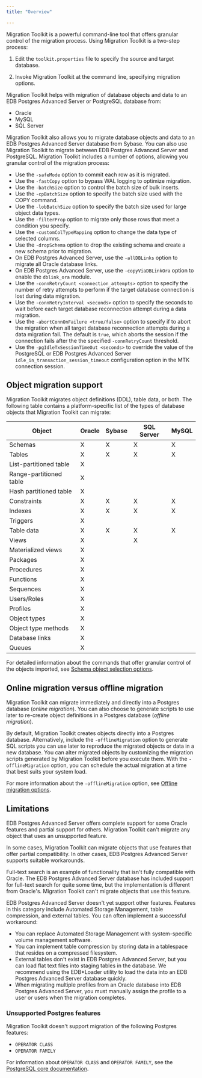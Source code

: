 ```yaml
---
title: "Overview"

---
```


<div id="functionality_overview" class="registered_link"></div>

Migration Toolkit is a powerful command-line tool that offers granular control of the migration process. Using Migration Toolkit is a two-step process:

1.  Edit the `toolkit.properties` file to specify the source and target database.

2.  Invoke Migration Toolkit at the command line, specifying migration options.

Migration Toolkit helps with migration of database objects and data to an EDB Postgres Advanced Server or PostgreSQL database from:

-   Oracle
-   MySQL
-   SQL Server

Migration Toolkit also allows you to migrate database objects and data to an EDB Postgres Advanced Server database from Sybase. You can also use Migration Toolkit to migrate between EDB Postgres Advanced Server and PostgreSQL. Migration Toolkit includes a number of options, allowing you granular control of the migration process:

-   Use the `-safeMode` option to commit each row as it is migrated.
-   Use the `-fastCopy` option to bypass WAL logging to optimize migration.
-   Use the `-batchSize` option to control the batch size of bulk inserts.
-   Use the `-cpBatchSize` option to specify the batch size used with the COPY command.
-   Use the `-lobBatchSize` option to specify the batch size used for large object data types.
-   Use the `-filterProp` option to migrate only those rows that meet a condition you specify.
-   Use the `-customColTypeMapping` option to change the data type of selected columns.
-   Use the `-dropSchema` option to drop the existing schema and create a new schema prior to migration.
-   On EDB Postgres Advanced Server, use the `-allDBLinks` option to migrate all Oracle database links.
-   On EDB Postgres Advanced Server, use the `-copyViaDBLinkOra` option to enable the `dblink_ora` module.
-   Use the `-connRetryCount <connection_attempts>` option to specify the number of retry attempts to perform if the target database connection is lost during data migration. 
-   Use the `-connRetryInterval <seconds>` option to specify the seconds to wait before each target database reconnection attempt during a data migration.
-   Use the `-abortConnOnFailure <true/false>` option to specify if to abort the migration when all target database reconnection attempts during a data migration fail.
    The default is `true`, which aborts the session if the connection fails after the the specified `-connRetryCount` threshold.
-   Use the `-pgIdleTxSessionTimeOut <seconds>` to override the value of the PostgreSQL or EDB Postgres Advanced Server `idle_in_transaction_session_timeout` configuration option in the MTK connection session.

## Object migration support

Migration Toolkit migrates object definitions (DDL), table data, or both. The following table contains a platform-specific list of the types of database objects that Migration Toolkit can migrate:

| Object                  | Oracle | Sybase | SQL Server | MySQL |
| ----------------------- | ------ | ------ | ---------- | ----- |
| Schemas                 | X      | X      | X          | X     |
| Tables                  | X      | X      | X          | X     |
| List-partitioned table  | X      |        |            |       |
| Range-partitioned table | X      |        |            |       |
| Hash partitioned table  | X      |        |            |       |
| Constraints             | X      | X      | X          | X     |
| Indexes                 | X      | X      | X          | X     |
| Triggers                | X      |        |            |       |
| Table data              | X      | X      | X          | X     |
| Views                   | X      |        | X          |       |
| Materialized views      | X      |        |            |       |
| Packages                | X      |        |            |       |
| Procedures              | X      |        |            |       |
| Functions               | X      |        |            |       |
| Sequences               | X      |        |            |       |
| Users/Roles             | X      |        |            |       |
| Profiles                | X      |        |            |       |
| Object types            | X      |        |            |       |
| Object type methods     | X      |        |            |       |
| Database links          | X      |        |            |       |
| Queues                  | X      |        |            |       |

For detailed information about the commands that offer granular control of the objects imported, see [Schema object selection options](07_invoking_mtk/08_mtk_command_options/#schema-object-selection-options).

## Online migration versus offline migration

Migration Toolkit can migrate immediately and directly into a Postgres database (*online migration*). You can also choose to generate scripts to use later to re-create object definitions in a Postgres database (*offline migration*).

By default, Migration Toolkit creates objects directly into a Postgres database. Alternatively, include the `-offlineMigration` option to generate SQL scripts you can use later to reproduce the migrated objects or data in a new database. You can alter migrated objects by customizing the migration scripts generated by Migration Toolkit before you execute them. With the `-offlineMigration` option, you can schedule the actual migration at a time that best suits your system load.

For more information about the `-offlineMigration` option, see [Offline migration options](07_invoking_mtk/08_mtk_command_options/#offline-migration-options).

## Limitations

EDB Postgres Advanced Server offers complete support for some Oracle features and partial support for others. Migration Toolkit can't migrate any object that uses an unsupported feature.

In some cases, Migration Toolkit can migrate objects that use features that offer partial compatibility. In other cases, EDB Postgres Advanced Server supports suitable workarounds.

Full-text search is an example of functionality that isn't fully compatible with Oracle. The EDB Postgres Advanced Server database has included support for full-text search for quite some time, but the implementation is different from Oracle's. Migration Toolkit can't migrate objects that use this feature.

EDB Postgres Advanced Server doesn't yet support other features. Features in this category include Automated Storage Management, table compression, and external tables. You can often implement a successful workaround:

-   You can replace Automated Storage Management with system-specific volume management software.
-   You can implement table compression by storing data in a tablespace that resides on a compressed filesystem.
-   External tables don't exist in EDB Postgres Advanced Server, but you can load flat text files into staging tables in the database. We recommend using the EDB\*Loader utility to load the data into an EDB Postgres Advanced Server database quickly.
-   When migrating multiple profiles from an Oracle database into EDB Postgres Advanced Server, you must manually assign the profile to a user or users when the migration completes.


### Unsupported Postgres features

Migration Toolkit doesn't support migration of the following Postgres features:

-   `OPERATOR CLASS`
-   `OPERATOR FAMILY`

For information about `OPERATOR CLASS` and `OPERATOR FAMILY`, see the [PostgreSQL core documentation](https://www.postgresql.org/docs/current/indexes-opclass.html).
